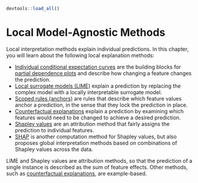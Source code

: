 ```r
devtools::load_all()
```

# Local Model-Agnostic Methods {#local-methods}

Local interpretation methods explain individual predictions.
In this chapter, you will learn about the following local explanation methods:

* [Individual conditional expectation curves](#ice) are the building blocks for [partial dependence plots](#pdp) and describe how changing a feature changes the prediction.
* [Local surrogate models (LIME)](#lime) explain a prediction by replacing the complex model with a locally interpretable surrogate model.
* [Scoped rules (anchors)](#anchors) are rules that describe which feature values anchor a prediction, in the sense that they lock the prediction in place.
* [Counterfactual explanations](#counterfactual) explain a prediction by examining which features would need to be changed to achieve a desired prediction.
* [Shapley values](#shapley) are an attribution method that fairly assigns the prediction to individual features.
* [SHAP](#shap) is another computation method for Shapley values, but also proposes global interpretation methods based on combinations of Shapley values across the data.

LIME and Shapley values are attribution methods, so that the prediction of a single instance is described as the sum of feature effects.
Other methods, such as [counterfactual explanations](#counterfactual), are example-based.


